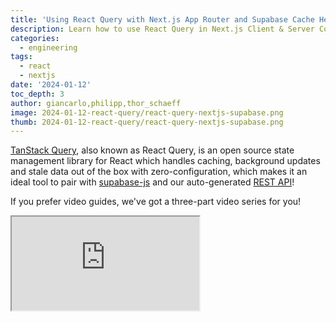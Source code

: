 ```yaml
---
title: 'Using React Query with Next.js App Router and Supabase Cache Helpers'
description: Learn how to use React Query in Next.js Client & Server Components for data fetching with Supabase.
categories:
  - engineering
tags:
  - react
  - nextjs
date: '2024-01-12'
toc_depth: 3
author: giancarlo,philipp,thor_schaeff
image: 2024-01-12-react-query/react-query-nextjs-supabase.png
thumb: 2024-01-12-react-query/react-query-nextjs-supabase.png
---
```


[TanStack Query](https://tanstack.com/query/latest), also known as React Query, is an open source state management library for React which handles caching, background updates and stale data out of the box with zero-configuration, which makes it an ideal tool to pair with [supabase-js](/docs/reference/javascript/introduction) and our auto-generated [REST API](/docs/guides/api)!

If you prefer video guides, we've got a three-part video series for you!

<div className="video-container">
  <iframe
    className="w-full"
    src="https://www.youtube-nocookie.com/embed/videoseries?si=FRqjgxBa4xmLU1Y0&amp;list=PL5S4mPUpp4OuCRhBFPvMTTWFHNrmAOCD_"
    title="YouTube video player"
    allow="accelerometer; autoplay; clipboard-write; encrypted-media; fullscreen; gyroscope; picture-in-picture; web-share"
    allowfullscreen
  />
</div>

If you learn better by just jumping into a demo application, you can find one in our [examples on GitHub](https://github.com/supabase/supabase/tree/master/examples/caching/with-react-query-nextjs-14).

Note: this blogpost is inspired by Giancarlo's original blogpost on using [React Query with Supabase in Remix.io](https://makerkit.dev/blog/saas/supabase-react-query)!

## Prerequisites

This article assumes that your have some basic kowledge of building React applications with Next.js. No prior knowledge of React Query or Supabase is required.

We will use the following tools

- [Next.js](https://nextjs.org/) - we used `14.0.3`
- [TanStack React Query](https://tanstack.com/query/latest) - we used `5.12.2`
- [Supabase SSR helpers](/docs/guides/auth/server-side/creating-a-client) - we used `0.0.10`
- [Supabase Cache Helpers](https://github.com/psteinroe/supabase-cache-helpers) - we used `@supabase-cache-helpers/postgrest-react-query` version `1.3.0`
- Supabase - create your account [here](https://database.new/) if you do not have one
- IDE of your choosing

### Install the required dependencies

After you have created your [Next.js project](https://nextjs.org/docs/pages/api-reference/create-next-app), e.g. with `npx create-next-app@latest`, you can install the required dependencies using the following command:

```bash
npm install @supabase/supabase-js @tanstack/react-query @supabase/ssr @supabase-cache-helpers/postgrest-react-query
```

### Creating a React Query client

Create a React Query client in the root of your component tree. In Next.js app router applications, this is the `layout.tsx` file in the `app` folder.

The `QueryClientProvider` can only be used in client components and can't be directly embedded in the `layout.tsx` file. Therefore make sure to create a client component first, e.g.

```tsx components/ReactQueryClientProvider.tsx
'use client'

import { QueryClient, QueryClientProvider } from '@tanstack/react-query'
import { useState } from 'react'

export const ReactQueryClientProvider = ({ children }: { children: React.ReactNode }) => {
  const [queryClient] = useState(
    () =>
      new QueryClient({
        defaultOptions: {
          queries: {
            // With SSR, we usually want to set some default staleTime
            // above 0 to avoid refetching immediately on the client
            staleTime: 60 * 1000,
          },
        },
      })
  )
  return <QueryClientProvider client={queryClient}>{children}</QueryClientProvider>
}
```

Next, wrap the root in `layout.tsx`:

```tsx app/layout.tsx
import type { Metadata } from 'next'
import { Inter } from 'next/font/google'
import './globals.css'
import { ReactQueryClientProvider } from '@/components/ReactQueryClientProvider'

const inter = Inter({ subsets: ['latin'] })

export const metadata: Metadata = {
  title: 'Create Next App',
  description: 'Generated by create next app',
}

export default function RootLayout({ children }: { children: React.ReactNode }) {
  return (
    <ReactQueryClientProvider>
      <html lang="en">
        <body className={inter.className}>{children}</body>
      </html>
    </ReactQueryClientProvider>
  )
}
```

### Creating your Database schema and generating TypeScript types

For this example, we'll use a simple countries table where we store the id and name of countries. In your [Supabase Dashboard SQL editor](/dashboard/project/_/sql/new) create the countries table and add some values:

```sql
create table countries (
  "id" serial primary key,
  "name" text
);

insert into countries
  (id, name)
values
  (1, 'United Kingdom'),
  (2, 'United States'),
  (3, 'Singapore');
```

Once you've created your schema, you can use the [Supabase CLI](/docs/guides/api/rest/generating-types) to automatically generate TypeScript types for you:

```bash
supabase login
supabase init
supabase link
supabase gen types typescript --linked --schema=public > utils/database.types.ts
```

These generated types will allow us to get typed data returned from React Query.

### Creating supabase-js clients for client and server components

To help you utilize the full power of supabase-js, including [Supabase Auth](/auth) and [Row Level Security (RLS)](/docs/guides/auth/row-level-security) policies, we provide the [Supabase SSR helper library](/docs/guides/auth/server-side/creating-a-client) that allows you to conveniently create both browser Supabase clients for client components and server Supabase clients for server components.

Further reading: [detailed documentation for Supabase SSR in Next.js](/docs/guides/auth/server-side/creating-a-client?framework=nextjs)

#### Create a TypedSupabaseClient type

To make sure we have the proper typing available in all our components, we can create a `TypedSupabaseClient` type that we can hand to React Query:

```ts utils/types.ts
import { SupabaseClient } from '@supabase/supabase-js'
import type { Database } from '@/utils/database.types'

export type TypedSupabaseClient = SupabaseClient<Database>
```

#### Creating a Browser Supabase Client

```ts utils/supabase-browser.ts
import { createBrowserClient } from '@supabase/ssr'
import type { Database } from '@/utils/database.types'
import type { TypedSupabaseClient } from '@/utils/types'
import { useMemo } from 'react'

let client: TypedSupabaseClient | undefined

function getSupabaseBrowserClient() {
  if (client) {
    return client
  }

  client = createBrowserClient<Database>(
    process.env.NEXT_PUBLIC_SUPABASE_URL!,
    process.env.NEXT_PUBLIC_SUPABASE_ANON_KEY!
  )

  return client
}

function useSupabaseBrowser() {
  return useMemo(getSupabaseBrowserClient, [])
}

export default useSupabaseBrowser
```

#### Creating a Server Supabase Client

```ts utils/supabase-server.ts
import { createServerClient } from '@supabase/ssr'
import { cookies } from 'next/headers'
import { Database } from './database.types'

export default function useSupabaseServer(cookieStore: ReturnType<typeof cookies>) {
  return createServerClient<Database>(
    process.env.NEXT_PUBLIC_SUPABASE_URL!,
    process.env.NEXT_PUBLIC_SUPABASE_ANON_KEY!,
    {
      cookies: {
        get(name: string) {
          return cookieStore.get(name)?.value
        },
      },
    }
  )
}
```

Now we've got everything in place to get started fetching and caching data with React Query!

### Automate query key management with the Supabase Cache Helpers

React Query manages query caching based on [query keys](https://tanstack.com/query/v4/docs/react/guides/query-keys). Needing to manage query keys is somewhat burdensome, luckily this is where the [Supabase Cache Helpers](https://github.com/psteinroe/supabase-cache-helpers) come into play.

Initially built during the [Launch Week 5 Hackathon](/blog/launch-week-5-hackathon-winners#best-overall-project) by [Philipp Steinrötter](https://twitter.com/psteinroe), it has become a full blown open source project that automatically generates cache keys from your supabase-js queries, amongst [many other awesome features](https://github.com/psteinroe/supabase-cache-helpers?tab=readme-ov-file#features)!

### Write reusable queries

The most convenient way to use your queries across both server and client component is to define them in a central place, e.g. a `queries` folder:

```ts queries/get-country-by-id.ts
import { TypedSupabaseClient } from '@/utils/types'

export function getCountryById(client: TypedSupabaseClient, countryId: number) {
  return client
    .from('countries')
    .select(
      `
      id,
      name
    `
    )
    .eq('id', countryId)
    .throwOnError()
    .single()
}
```

This is a simple query function that takes in either the browser or the server Supabase client and the id of a country, and returns a supabase-js query.

### Fetch data server side

In server components, we can now use this query with the `prefetchQuery` method:

```ts app/ssrcountries/[id]/page.tsx
import { dehydrate, HydrationBoundary, QueryClient } from '@tanstack/react-query'
import { prefetchQuery } from '@supabase-cache-helpers/postgrest-react-query'
import useSupabaseServer from '@/utils/supabase-server'
import { cookies } from 'next/headers'
import Country from '../country'
import { getCountryById } from '@/queries/get-country-by-id'

export default async function CountryPage({ params }: { params: { id: number } }) {
  const queryClient = new QueryClient()
  const cookieStore = cookies()
  const supabase = useSupabaseServer(cookieStore)

  await prefetchQuery(queryClient, getCountryById(supabase, params.id))

  return (
    // Neat! Serialization is now as easy as passing props.
    // HydrationBoundary is a Client Component, so hydration will happen there.
    <HydrationBoundary state={dehydrate(queryClient)}>
      <Country id={params.id} />
    </HydrationBoundary>
  )
}
```

Our query will be executed and fetch the data on the server. This means when using our query in the corresponding `Country` client component, the data will be immediately available upon render:

```tsx app/ssrcountries/country.tsx
'use client'

import useSupabaseBrowser from '@/utils/supabase-browser'
import { getCountryById } from '@/queries/get-country-by-id'
import { useQuery } from '@supabase-cache-helpers/postgrest-react-query'

export default function Country({ id }: { id: number }) {
  const supabase = useSupabaseBrowser()
  // This useQuery could just as well happen in some deeper
  // child to <Posts>, data will be available immediately either way
  const { data: country } = useQuery(getCountryById(supabase, id))

  return (
    <div>
      <h1>SSR: {country?.name}</h1>
    </div>
  )
}
```

Since our query has them same generated cache key, React Query knows that the data was pre-fetched server side and therefore can render immediately without any loading state.

### Fetch data client side

Of course you can still combine this with fetching data client side. React Query will check if a given query was pre-fetched server side, but if it wasn't it will then go ahead and fetch the data client side side using the browser Supabase client:

```tsx app/countries/[id]/page.tsx
'use client'

import useSupabaseBrowser from '@/utils/supabase-browser'
import { getCountryById } from '@/queries/get-country-by-id'
import { useQuery } from '@supabase-cache-helpers/postgrest-react-query'

export default function CountryPage({ params }: { params: { id: number } }) {
  const supabase = useSupabaseBrowser()
  const { data: country, isLoading, isError } = useQuery(getCountryById(supabase, params.id))

  if (isLoading) {
    return <div>Loading...</div>
  }

  if (isError || !country) {
    return <div>Error</div>
  }

  return (
    <div>
      <h1>{country.name}</h1>
    </div>
  )
}
```

## Conclusion

React Query and the Supabase Cache Helpers are fantastic tools to help you manage data fetching and caching in your Next.js applications.

Using React Query with Server Components makes most sense if:

- You have an app using React Query and want to migrate to Server Components without rewriting all the data fetching.
- You want a familiar programming paradigm, but want to still sprinkle in the benefits of Server Components where it makes most sense.
- You have some use case that React Query covers, but that your framework of choice does not cover.

It's hard to give general advice on when it makes sense to pair React Query with Server Components and not. If you are just starting out with a new Server Components app, we suggest you start out with any tools for data fetching your framework provides you with and avoid bringing in React Query until you actually need it. This might be never, and that's fine, as always: use the right tool for the job!

## More Next.js and Supabase resources

- [Supabase is now compatible with Next.js 14](/blog/supabase-is-now-compatible-with-nextjs-14)
- [Next.js with Supabase YouTube Playlist](https://youtube.com/playlist?list=PL5S4mPUpp4OtwG-qCxm8gA_hjaBq0OPdz&feature=shared)
- [Next.js Subscription Payments starter](https://github.com/vercel/nextjs-subscription-payments)
